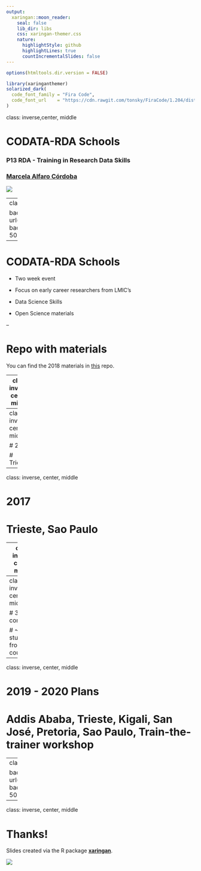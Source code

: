 ```yaml
---
output:
  xaringan::moon_reader:
    seal: false
    lib_dir: libs
    css: xaringan-themer.css
    nature:
      highlightStyle: github
      highlightLines: true
      countIncrementalSlides: false
---
```


```r
options(htmltools.dir.version = FALSE)
```

```r
library(xaringanthemer)
solarized_dark(
  code_font_family = "Fira Code",
  code_font_url    = "https://cdn.rawgit.com/tonsky/FiraCode/1.204/distr/fira_code.css"
)
```
class: inverse,center, middle

# CODATA-RDA Schools

### P13 RDA - Training in Research Data Skills

### [Marcela Alfaro Córdoba](https://malfaro2.github.io/)

![](http://www.estadistica.ucr.ac.cr/images/EEST/Logos/Escuela-con-UCR.png)

---
class: inverse, center, middle

background-image: url(http://indico.ictp.it/event/7974/material/3/0.jpg)
background-size: 700px
background-position: 50% 50%

---

# CODATA-RDA Schools

* Two week event

* Focus on early career researchers from LMIC's

* Data Science Skills
 
* Open Science materials

--

# Repo with materials

You can find the 2018 materials in [this](https://github.com/CODATA-RDA-DataScienceSchools/Materials/blob/master/docs/index.md) repo.

---
class: inverse, center, middle

background-image: url(curriculum.png)
background-size: 690px
background-position: 50% 50%


---
class: inverse, center, middle

# 2016

# Trieste

---
class: inverse, center, middle

# 2017 

# Trieste, Sao Paulo

---
class: inverse, center, middle

# 2018 

# Trieste, Kigali, Sao Paulo

---
class: inverse, center, middle

# 3 continents

# ~250 students from 40 countries

---
class: inverse, center, middle

# 2019 - 2020 Plans 

# Addis Ababa, Trieste, Kigali, San José, Pretoria, Sao Paulo, Train-the-trainer workshop

---
class: inverse, center, middle

background-image: url(http://indico.ictp.it/event/8329/material/3/0.jpg)
background-size: 700px
background-position: 50% 50%


---
class: inverse, center, middle

# Thanks!

Slides created via the R package [**xaringan**](https://github.com/yihui/xaringan).


![](https://mirrors.creativecommons.org/presskit/buttons/80x15/png/by.png)
